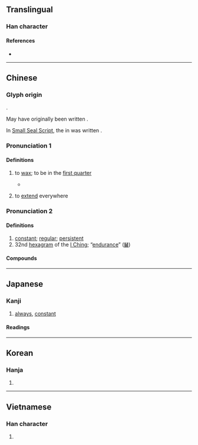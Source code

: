 {{also|恒}}
{{character info}}
==Translingual==

===Han character===
{{Han char|rn=61|rad=心|as=06|sn=9|four=91017|canj=PMBM|ids=⿰忄亙}}

====References====
* {{Han ref|kx=0383.250|dkj=10528|dj=0714.010|hdz=42294.160|uh=6046|ud=24646|bh=ABED|bd=44013}}

----

==Chinese==
{{zh-forms|s=恒|t2=恒|alt=𢛢,𠄨,㔰}}

===Glyph origin===
{{Han etym|恒}}
{{Han compound|心|亙|t1=heart|t2=partial moon|c1=s|c2=p|ls=ic|ls2=psc}}.

May have originally been written {{zh-l|*亙}}.

In [[w:Seal script|Small Seal Script]], the {{lang|zh|月}} in {{lang|zh|亙}} was written {{lang|zh|舟}}.

===Pronunciation 1===
{{zh-pron
|m=gèng
|dial=n
|cat=v
}}

====Definitions====
{{zh-hanzi}}

# {{zh-o}} {{lb|zh|of the [[moon]]}} to [[wax]]; to be in the [[first quarter]]
#* {{zh-x|如 月 之 '''恆'''，如 日 之 升。|Like the moon '''advancing to the full''',<br>Like the sun ascending the heavens|ref=Shijing}}
# {{zh-o}} to [[extend]] everywhere

===Pronunciation 2===
{{zh-pron
|m=héng
|m-s=
|c=hang4
|c-t=
|g=
|h=pfs=hèn
|j=
|mb=ǎing
|md=hèng
|mn=qz:ân/qz:hn̂g/tw,xm,zz:hêng
|mn_note=ân - vernacular; hn̂g/hêng - literary
|mn-t=hêng5/huêng5/sion5
|w=
|x=
|mc=y
|oc=y
|cat=a,n
}}

====Definitions====
{{zh-hanzi}}

# [[constant]]; [[regular]]; [[persistent]]
# 32nd [[hexagram]] of the [[I Ching]]; “[[endurance]]” ([[䷟]])

====Compounds====
{{zh-der|恆河|恆河沙|恆溫|恆心|恆星|恆春|恆例|恆產|伯利恆|恆久|恆久不渝|恆士|恆定|恆山|恆常|恆情|恆星年|恆星日|恆星月|恆星系|恆星週期|恆春半島|恆春鎮|恆河平原|恆河沙數|恆溫動物|恆溫層|恆等式|恆若不足|恆言|恆言錄|恆量|恆風|恆齒|持之以恆|日升月恆|日月升恆|有恆|永恆|無恆|逾恆|酣歌恆舞|醒世恆言}}

----

==Japanese==
{{ja-kanji forms|恒|恆}}

===Kanji===
{{ja-kanji|rs=心06|shin=恒}}

# [[always]], [[constant]]

====Readings====
{{ja-readings
|goon=ごう
|kanon=こう
|kun=つね-
|nanori=わたる, のぶ, ひさ, ひさし
}}

----

==Korean==

===Hanja===
{{ko-hanja|hangeul=항|eumhun=|rv=hang|mr=hang|y=hang}}

# {{rfdef|ko|sort=心06}}

----

==Vietnamese==

===Han character===
{{vi-readings|reading=hằng|rs=心06}}

# {{rfdef|vi}}